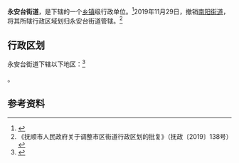 {{中国乡级行政区|21/04/02/011/000
| 政府驻地 = 南台五街6号
| 电话区号 = 24
}}

'''永安台街道'''，是{{PRC admin/fullname|21/04/02/011/000|3}}下辖的一个[[乡镇|乡镇]]级行政单位。<ref>{{PRC admin/ref sgc|{{PRC admin/parent|21/04/02/011/000}}}}</ref>2019年11月29日，撤销[[南阳街道|南阳街道]]，将其所辖行政区域划归永安台街道管辖。<ref>《抚顺市人民政府关于调整市区街道行政区划的批复》（抚政〔2019〕138号）</ref>

== 行政区划 ==

永安台街道下辖以下地区：<ref>{{PRC admin/ref sgc|21/04/02/011/000}}</ref>

{{PRC admin/children|21/04/02/011/000}}。

== 参考资料 ==

{{reflist}}

{{PRC admin/navcat|21/04/02/011/000}}